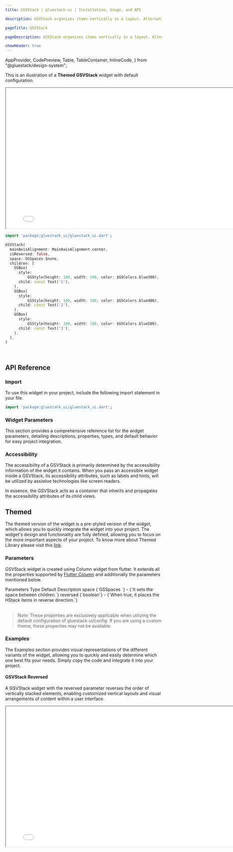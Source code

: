 ```yaml
---
title: GSVStack | gluestack-ui | Installation, Usage, and API

description: GSVStack organizes items vertically in a layout. Alternatively, you can use Column as an alias for GSVStack to achieve the same layout.

pageTitle: GSVStack

pageDescription: GSVStack organizes items vertically in a layout. Alternatively, you can use Column as an alias for GSVStack to achieve the same layout.

showHeader: true
---
```



  AppProvider,
  CodePreview,
  Table,
  TableContainer,
  InlineCode,
} from "@gluestack/design-system";

<Meta title="Components/Layout/VStack" />

This is an illustration of a **Themed GSVStack** widget with default configuration.

<iframe
  src={process.env.NEXT_PUBLIC_PREVIEW + "vstack-preview"}
  title="Example"
  width="800"
  height="450"
></iframe>

```dart
import 'package:gluestack_ui/gluestack_ui.dart';

GSVStack(
  mainAxisAlignment: MainAxisAlignment.center,
  isReversed: false,
  space: GSSpaces.$none,
  children: [
    GSBox(
      style:
          GSStyle(height: 100, width: 100, color: $GSColors.blue300),
      child: const Text('1'),
    ),
    GSBox(
      style:
          GSStyle(height: 100, width: 100, color: $GSColors.blue400),
      child: const Text('2'),
    ),
    GSBox(
      style:
          GSStyle(height: 100, width: 100, color: $GSColors.blue500),
      child: const Text('3'),
    ),
  ],
)
```

<br />

## API Reference

### Import

To use this widget in your project, include the following import statement in your file.

```dart
import 'package:gluestack_ui/gluestack_ui.dart';
```

### Widget Parameters

This section provides a comprehensive reference list for the widget parameters, detailing descriptions, properties, types, and default behavior for easy project integration.

### Accessibility

The accessibility of a GSVStack is primarily determined by the accessibility information of the widget it contains. When you pass an accessible widget inside a GSVStack, its accessibility attributes, such as labels and hints, will be utilized by assistive technologies like screen readers.

In essence, the GSVStack acts as a container that inherits and propagates the accessibility attributes of its child views.

## Themed

The themed version of the widget is a pre-styled version of the widget, which allows you to quickly integrate the widget into your project. The widget's design and functionality are fully defined, allowing you to focus on the more important aspects of your project. To know more about Themed Library please visit this [link](https://gluestack.io/ui/docs/core-concepts/themed-library).

### Parameters

GSVStack widget is created using Column widget from flutter. It extends all the properties supported by [Flutter Column](https://api.flutter.dev/flutter/widgets/Column-class.html) and additionally the parameters mentioned below.

<AppProvider>
  <TableContainer>
    <Table>
      <Table.THead>
        <Table.TR>
          <Table.TH>
            <Table.TText>Parameters</Table.TText>
          </Table.TH>
          <Table.TH>
            <Table.TText>Type</Table.TText>
          </Table.TH>
          <Table.TH>
            <Table.TText>Default</Table.TText>
          </Table.TH>
          <Table.TH>
            <Table.TText>Description</Table.TText>
          </Table.TH>
        </Table.TR>
      </Table.THead>
      <Table.TBody>
        <Table.TR>
          <Table.TD>
            <Table.TText>
              <InlineCode>space</InlineCode>
            </Table.TText>
          </Table.TD>
          <Table.TD>
            <Table.TText>{`GSSpaces `}</Table.TText>
          </Table.TD>
          <Table.TD>
            <Table.TText>-</Table.TText>
          </Table.TD>
          <Table.TD>
            <Table.TText>{`It sets the space between children.`}</Table.TText>
          </Table.TD>
        </Table.TR>
        <Table.TR>
          <Table.TD>
            <Table.TText>
              <InlineCode>reversed</InlineCode>
            </Table.TText>
          </Table.TD>
          <Table.TD>
            <Table.TText>{`boolean`}</Table.TText>
          </Table.TD>
          <Table.TD>
            <Table.TText>-</Table.TText>
          </Table.TD>
          <Table.TD>
            <Table.TText>{`When true, it places the HStack items in reverse direction.`}</Table.TText>
          </Table.TD>
        </Table.TR>
      </Table.TBody>
    </Table>
  </TableContainer>
</AppProvider>

> Note: These properties are exclusively applicable when utilizing the default configuration of gluestack-ui/config. If you are using a custom theme, these properties may not be available.

### Examples

The Examples section provides visual representations of the different variants of the widget, allowing you to quickly and easily determine which one best fits your needs. Simply copy the code and integrate it into your project.

#### GSVStack Reversed

A GSVStack widget with the reversed parameter reverses the order of vertically stacked elements, enabling customized vertical layouts and visual arrangements of content within a user interface.

<iframe
  src={process.env.NEXT_PUBLIC_PREVIEW + "vstack-reversed-preview"}
  title="Example"
  width="800"
  height="450"
></iframe>
